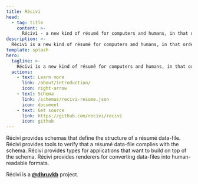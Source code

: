 ```yaml
---
title: Récivi
head:
  - tag: title
    content: >-
      Récivi - a new kind of résumé for computers and humans, in that order
description: >-
  Récivi is a new kind of résumé for computers and humans, in that order.
template: splash
hero:
  tagline: >-
    Récivi is a new kind of résumé for computers and humans, in that order.
  actions:
    - text: Learn more
      link: /about/introduction/
      icon: right-arrow
    - text: Schema
      link: /schemas/recivi-resume.json
      icon: document
    - text: Get source
      link: https://github.com/recivi/recivi
      icon: github
---
```



<CardGrid>
	<Card title="Schema" icon="seti:json">
		Récivi provides schemas that define the structure of a résumé data-file.
	</Card>
	<Card title="Validator" icon="approve-check-circle">
		Récivi provides tools to verify that a résumé data-file complies with the schema.
	</Card>
	<Card title="Types" icon="seti:typescript">
		Récivi provides types for applications that want to build on top of the schema.
	</Card>
	<Card title="Renderers" icon="document">
		Récivi provides renderers for converting data-files into human-readable formats.
	</Card>
</CardGrid>

Récivi is a [**@dhruvkb**](https://dhruvkb.dev) project.
